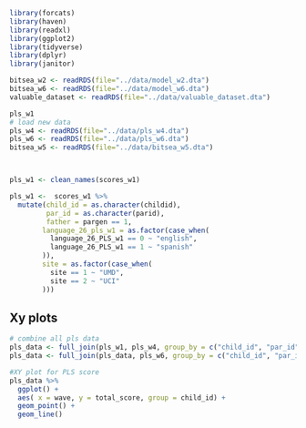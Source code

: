 ```r
library(forcats)
library(haven)
library(readxl)
library(ggplot2)
library(tidyverse)
library(dplyr)
library(janitor)
```

```r
bitsea_w2 <- readRDS(file="../data/model_w2.dta")
bitsea_w6 <- readRDS(file="../data/model_w6.dta")
valuable_dataset <- readRDS(file="../data/valuable_dataset.dta")

pls_w1
# load new data
pls_w4 <- readRDS(file="../data/pls_w4.dta")
pls_w6 <- readRDS(file="../data/pls_w6.dta")
bitsea_w5 <- readRDS(file="../data/bitsea_w5.dta")



pls_w1 <- clean_names(scores_w1)

pls_w1 <-  scores_w1 %>% 
  mutate(child_id = as.character(childid),
         par_id = as.character(parid),
         father = pargen == 1,
        language_26_pls_w1 = as.factor(case_when(
          language_26_PLS_w1 == 0 ~ "english",
          language_26_PLS_w1 == 1 ~ "spanish"
        )),
        site = as.factor(case_when(
          site == 1 ~ "UMD",
          site == 2 ~ "UCI"
        )))
```


## Xy plots 
```r
# combine all pls data 
pls_data <- full_join(pls_w1, pls_w4, group_by = c("child_id", "par_id"))
pls_data <- full_join(pls_data, pls_w6, group_by = c("child_id", "par_id"))

#XY plot for PLS score 
pls_data %>% 
  ggplot() + 
  aes( x = wave, y = total_score, group = child_id) + 
  geom_point() + 
  geom_line()
```
